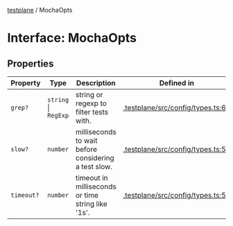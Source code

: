 [testplane](../README.mdx) / MochaOpts

# Interface: MochaOpts

## Properties

| Property | Type | Description | Defined in |
| ------ | ------ | ------ | ------ |
| `grep?` | `string` \| `RegExp` | string or regexp to filter tests with. | [.testplane/src/config/types.ts:61](https://github.com/gemini-testing/testplane/blob/57d0b182c37e21d8bdf52acbb137a028841767af/src/config/types.ts#L61) |
| `slow?` | `number` | milliseconds to wait before considering a test slow. | [.testplane/src/config/types.ts:55](https://github.com/gemini-testing/testplane/blob/57d0b182c37e21d8bdf52acbb137a028841767af/src/config/types.ts#L55) |
| `timeout?` | `number` | timeout in milliseconds or time string like '1s'. | [.testplane/src/config/types.ts:58](https://github.com/gemini-testing/testplane/blob/57d0b182c37e21d8bdf52acbb137a028841767af/src/config/types.ts#L58) |
